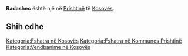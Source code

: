 {{Fshat në 
 | Emri                = Radashec
 | EmriAlt                = 
 | NAME_SHORT_FORM=      
 | NAME_GENERIC=      
 | NAME_SORT_NAME_RO=      RADASHEC
 | FULL_NAME_RO = Radashec
 | FULL_NAME_ND_RO=Radashec
 | SORT_NAME_RG=RADASHEC
 | FULL_NAME_RG=Radashec
 | FULL_NAME_ND_RG=Radashec
 | SRP_NAME_SHORT_FORM=      
 | SRP_NAME_GENERIC=      
 | SRP_NAME_SORT_NAME_RO=      
 | SRP_FULL_NAME_RO = 
 | SRP_FULL_NAME_ND_RO=
 | SRP_SORT_NAME_RG=
 | SRP_FULL_NAME_RG=
 | SRP_FULL_NAME_ND_RG=
 | Emri (Rasa dhanore) = 
 | Figura              = 
 | Shteti              = Kosovo
 | Komuna              = Prishtinë
 | Kodi postar         = 
 | Sipërfaqja          = 

 | Popullsia           = 

 | Regj. i popullsisë  = 
 | Dend. e popullsisë  = 
 | Faqja zyrtare       = 
 <!--- Koordinatat ----> 
 | Gjerësia            = 42.728889
 | Gjatësia            = 21.253333
 | Lartësia            = 
}}
'''Radashec''' është një [[]] në [[Prishtinë]] të [[Kosovës]].

<!-- == Gjeografia == -->
<!-- == Historia == -->
<!-- == Demografia == -->
== Shih edhe ==
{{Komuna Prishtinë}}
{{Kosovo-Administrata-Cung}}

[[Kategoria:Fshatra në Kosovës]]
[[Kategoria:Fshatra në Kommunes Prishtinë]]
[[Kategoria:Vendbanime në Kosovës]]